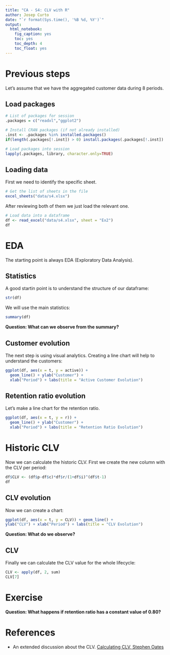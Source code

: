 ```yaml
---
title: "CA - S4: CLV with R"
author: Josep Curto
date: "`r format(Sys.time(), '%B %d, %Y')`"
output: 
  html_notebook: 
    fig_caption: yes
    toc: yes
    toc_depth: 4
    toc_float: yes
---
```


# Previous steps

Let's assume that we have the aggregated customer data during 8 periods.

## Load packages

```r
# List of packages for session
.packages = c("readxl","ggplot2")

# Install CRAN packages (if not already installed)
.inst <- .packages %in% installed.packages()
if(length(.packages[!.inst]) > 0) install.packages(.packages[!.inst])

# Load packages into session 
lapply(.packages, library, character.only=TRUE)
```

## Loading data

First we need to identify the specific sheet.

```r
# Get the list of sheets in the file
excel_sheets("data/s4.xlsx")
```

After reviewing both of them we just load the relevant one.

```r
# Load data into a dataframe
df <- read_excel("data/s4.xlsx", sheet = "Ex2")
df
```

# EDA

The starting point is always EDA (Exploratory Data Analysis).

## Statistics

A good startin point is to understand the structure of our dataframe:

```r
str(df)
```

We will use the main statistics:

```r
summary(df)
```

**Question: What can we observe from the summary?**

## Customer evolution

The next step is using visual analytics. Creating a line chart will help to understand the customers:

```r
ggplot(df, aes(x = t, y = active)) +
  geom_line() + ylab("Customer") + 
  xlab("Period") + labs(title = "Active Customer Evolution")
```

## Retention ratio evolution

Let's make a line chart for the retention ratio.

```r
ggplot(df, aes(x = t, y = r)) +
  geom_line() + ylab("Customer") + 
  xlab("Period") + labs(title = "Retention Ratio Evolution")
```

# Historic CLV

Now we can calculate the historic CLV. First we create the new column with the CLV per period:

```r
df$CLV <- (df$p-df$c)*df$r/(1+df$i)^(df$t-1)
df
```

##  CLV evolution

Now we can create a chart:

```r
ggplot(df, aes(x = t, y = CLV)) + geom_line() +
ylab("CLV") + xlab("Period") + labs(title = "CLV Evolution")
```

**Question: What do we observe?**

## CLV

Finally we can calculate the CLV value for the whole lifecycle:

```r
CLV <- apply(df, 2, sum)
CLV[7]
```

# Exercise

**Question: What happens if retention ratio has a constant value of 0.80?**

# References

 - An extended discussion about the CLV. [Calculating CLV, Stephen Oates](https://srepho.github.io/CLV/CLV)